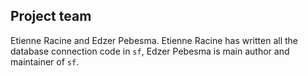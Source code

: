 ## Project team
<!-- 
Who are the people responsible for actually delivering the project if the proposal gets accepted and are already signed up and rearing to go?
-->
Etienne Racine and Edzer Pebesma.
Etienne Racine has written all the database connection code in
`sf`, Edzer Pebesma is main author and maintainer of `sf`.
